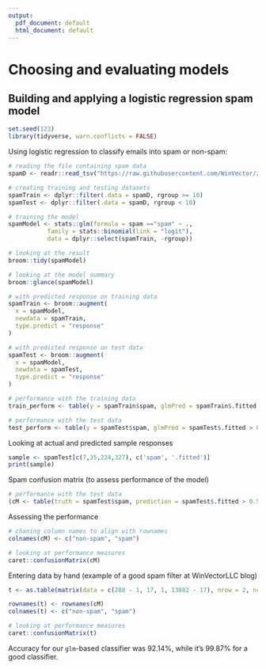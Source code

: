 ```yaml
---
output:
  pdf_document: default
  html_document: default
---
```

# Choosing and evaluating models

## Building and applying a logistic regression spam model

```r
set.seed(123)
library(tidyverse, warn.conflicts = FALSE)
```

Using logistic regression to classify emails into spam or non-spam:

```r
# reading the file containing spam data
spamD <- readr::read_tsv("https://raw.githubusercontent.com/WinVector/zmPDSwR/master/Spambase/spamD.tsv")

# creating training and testing datasets
spamTrain <- dplyr::filter(.data = spamD, rgroup >= 10)
spamTest <- dplyr::filter(.data = spamD, rgroup < 10)

# training the model
spamModel <- stats::glm(formula = spam =="spam" ~ .,
           family = stats::binomial(link = "logit"),
           data = dplyr::select(spamTrain, -rgroup))

# looking at the result
broom::tidy(spamModel)

# looking at the model summary
broom::glance(spamModel)

# with predicted response on training data
spamTrain <- broom::augment(
  x = spamModel,
  newdata = spamTrain,
  type.predict = "response"
)

# with predicted response on test data
spamTest <- broom::augment(
  x = spamModel,
  newdata = spamTest,
  type.predict = "response"
)

# performance with the training data
train_perform <- table(y = spamTrain$spam, glmPred = spamTrain$.fitted > 0.5)

# performance with the test data
test_perform <- table(y = spamTest$spam, glmPred = spamTest$.fitted > 0.5) 
```

Looking at actual and predicted sample responses

```r
sample <- spamTest[c(7,35,224,327), c('spam', '.fitted')]
print(sample)
```

Spam confusion matrix (to assess performance of the model)

```r
# performance with the test data
(cM <- table(truth = spamTest$spam, prediction = spamTest$.fitted > 0.5)) 
```

Assessing the performance
```r
# chaning column names to align with rownames
colnames(cM) <- c("non-spam", "spam")

# looking at performance measures
caret::confusionMatrix(cM)
```

Entering data by hand (example of a good spam filter at WinVectorLLC blog)

```r
t <- as.table(matrix(data = c(288 - 1, 17, 1, 13882 - 17), nrow = 2, ncol = 2))

rownames(t) <- rownames(cM)
colnames(t) <- c("non-spam", "spam")

# looking at performance measures
caret::confusionMatrix(t)
```

Accuracy for our `glm`-based classifier was 92.14%, while it's 99.87% for a good
classifier.
